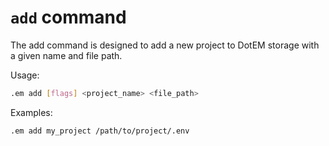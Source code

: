 # `add` command
The add command is designed to add a new project to DotEM storage with a given name and file path.

Usage:

```bash copy
.em add [flags] <project_name> <file_path>
```
Examples:

```bash copy
.em add my_project /path/to/project/.env
```